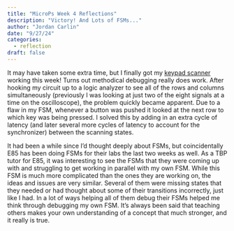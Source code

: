 ```yaml
---
title: "MicroPs Week 4 Reflections"
description: "Victory! And Lots of FSMs..."
author: "Jordan Carlin"
date: "9/27/24"
categories:
  - reflection
draft: false
---
```


It may have taken some extra time, but I finally got my [keypad scanner](../labs/lab3/lab3.qmd) working this week! Turns out methodical debugging really does work. After hooking my circuit up to a logic analyzer to see all of the rows and columns simultaneously (previously I was looking at just two of the eight signals at a time on the oscilloscope), the problem quickly became apparent. Due to a flaw in my FSM, whenever a button was pushed it looked at the next row to which key was being pressed. I solved this by adding in an extra cycle of latency (and later several more cycles of latency to account for the synchronizer) between the scanning states.

It had been a while since I'd thought deeply about FSMs, but coincidentally E85 has been doing FSMs for their labs the last two weeks as well. As a TBP tutor for E85, it was interesting to see the FSMs that they were coming up with and struggling to get working in parallel with my own FSM. While this FSM is much more complicated than the ones they are working on, the ideas and issues are very similar. Several of them were missing states that they needed or had thought about some of their transitions incorrectly, just like I had. In a lot of ways helping all of them debug their FSMs helped me think through debugging my own FSM. It's always been said that teaching others makes your own understanding of a concept that much stronger, and it really is true.